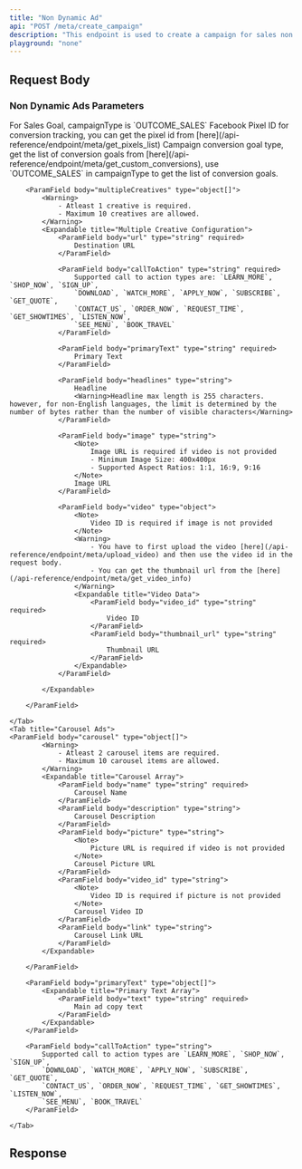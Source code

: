```yaml
---
title: "Non Dynamic Ad"
api: "POST /meta/create_campaign"
description: "This endpoint is used to create a campaign for sales non dynamic ads. Sales ads are designed to drive purchases or conversions, showing your ads to people most likely to buy your product or service."
playground: "none"
---
```



## Request Body

<CampaignParams />

<CampaignTargeting />

### Non Dynamic Ads Parameters

<ParamField body="campaignType" type="string" required>
	For Sales Goal, campaignType is `OUTCOME_SALES`
</ParamField>

<ParamField body="pixelId" type="string" required>
	Facebook Pixel ID for conversion tracking, you can get the pixel id from
	[here](/api-reference/endpoint/meta/get_pixels_list)
</ParamField>

<ParamField body="conversionGoal" type="string" required>
	Campaign conversion goal type, get the list of conversion goals from
	[here](/api-reference/endpoint/meta/get_custom_conversions), use
	`OUTCOME_SALES` in campaignType to get the list of conversion goals.
</ParamField>

<Tabs>
	<Tab title="Image/Video Ads">

    	<ParamField body="multipleCreatives" type="object[]">
    		<Warning>
    			- Atleast 1 creative is required.
    			- Maximum 10 creatives are allowed.
    		</Warning>
    		<Expandable title="Multiple Creative Configuration">
    			<ParamField body="url" type="string" required>
    				Destination URL
    			</ParamField>

    			<ParamField body="callToAction" type="string" required>
    				Supported call to action types are: `LEARN_MORE`, `SHOP_NOW`, `SIGN_UP`,
    				`DOWNLOAD`, `WATCH_MORE`, `APPLY_NOW`, `SUBSCRIBE`, `GET_QUOTE`,
    				`CONTACT_US`, `ORDER_NOW`, `REQUEST_TIME`, `GET_SHOWTIMES`, `LISTEN_NOW`,
    				`SEE_MENU`, `BOOK_TRAVEL`
    			</ParamField>

    			<ParamField body="primaryText" type="string" required>
    				Primary Text
    			</ParamField>

    			<ParamField body="headlines" type="string">
    				Headline
    			    <Warning>Headline max length is 255 characters. however, for non-English languages, the limit is determined by the number of bytes rather than the number of visible characters</Warning>
    			</ParamField>

    			<ParamField body="image" type="string">
    				<Note>
    					Image URL is required if video is not provided
    					- Minimum Image Size: 400x400px
    					- Supported Aspect Ratios: 1:1, 16:9, 9:16
    				</Note>
    				Image URL
    			</ParamField>

    			<ParamField body="video" type="object">
    				<Note>
    					Video ID is required if image is not provided
    				</Note>
    				<Warning>
    					- You have to first upload the video [here](/api-reference/endpoint/meta/upload_video) and then use the video id in the request body.
    					- You can get the thumbnail url from the [here](/api-reference/endpoint/meta/get_video_info)
    				</Warning>
    				<Expandable title="Video Data">
    					<ParamField body="video_id" type="string" required>
    						Video ID
    					</ParamField>
    					<ParamField body="thumbnail_url" type="string" required>
    						Thumbnail URL
    					</ParamField>
    				</Expandable>
    			</ParamField>

    		</Expandable>

    	</ParamField>

    </Tab>
    <Tab title="Carousel Ads">
    <ParamField body="carousel" type="object[]">
    		<Warning>
    			- Atleast 2 carousel items are required.
    			- Maximum 10 carousel items are allowed.
    		</Warning>
    		<Expandable title="Carousel Array">
    			<ParamField body="name" type="string" required>
    				Carousel Name
    			</ParamField>
    			<ParamField body="description" type="string">
    				Carousel Description
    			</ParamField>
    			<ParamField body="picture" type="string">
    				<Note>
    					Picture URL is required if video is not provided
    				</Note>
    				Carousel Picture URL
    			</ParamField>
    			<ParamField body="video_id" type="string">
    				<Note>
    					Video ID is required if picture is not provided
    				</Note>
    				Carousel Video ID
    			</ParamField>
    			<ParamField body="link" type="string">
    				Carousel Link URL
    			</ParamField>
    		</Expandable>

    	</ParamField>

    	<ParamField body="primaryText" type="object[]">
    		<Expandable title="Primary Text Array">
    			<ParamField body="text" type="string" required>
    				Main ad copy text
    			</ParamField>
    		</Expandable>
    	</ParamField>

    	<ParamField body="callToAction" type="string">
    		Supported call to action types are `LEARN_MORE`, `SHOP_NOW`, `SIGN_UP`,
    		`DOWNLOAD`, `WATCH_MORE`, `APPLY_NOW`, `SUBSCRIBE`, `GET_QUOTE`,
    		`CONTACT_US`, `ORDER_NOW`, `REQUEST_TIME`, `GET_SHOWTIMES`, `LISTEN_NOW`,
    		`SEE_MENU`, `BOOK_TRAVEL`
    	</ParamField>

    </Tab>

</Tabs>

## Response

<CampaignResponse />

